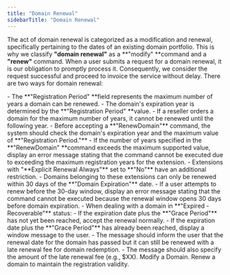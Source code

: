 ```yaml
---
title: "Domain Renewal"
sidebarTitle: "Domain Renewal"
---
```


The act of domain renewal is categorized as a modification and renewal, specifically pertaining to the dates of an existing domain portfolio. This is why we classify **"domain renewal"** as a **"modify" **command and a **"renew"** command. When a user submits a request for a domain renewal, it is our obligation to promptly process it. Consequently, we consider the request successful and proceed to invoice the service without delay. There are two ways for domain renewal:

<Note>
- The **"Registration Period" **field represents the maximum number of years a domain can be renewed.
- The domain's expiration year is determined by the **"Registration Period" **value.  
- If a reseller orders a domain for the maximum number of years, it cannot be renewed until the following year.
- Before accepting a **"RenewDomain"** command, the system should check the domain's expiration year and the maximum value of **"Registration Period."**
- If the number of years specified in the **"RenewDomain" **command exceeds the maximum supported value, display an error message stating that the command cannot be executed due to exceeding the maximum registration years for the extension.
- Extensions with "**Explicit Renewal Always"** set to **"No"** have an additional restriction.  
- Domains belonging to these extensions can only be renewed within 30 days of the **"Domain Expiration"** date.
- If a user attempts to renew before the 30-day window, display an error message stating that the command cannot be executed because the renewal window opens 30 days before domain expiration.
- When dealing with a domain in **"Expired - Recoverable"** status:
- If the expiration date plus the **"Grace Period"** has not yet been reached, accept the renewal normally.
- If the expiration date plus the **"Grace Period"** has already been reached, display a window message to the user.
- The message should inform the user that the renewal date for the domain has passed but it can still be renewed with a late renewal fee for domain redemption.
- The message should also specify the amount of the late renewal fee (e.g., $XX).
</Note>
<CardGroup>
  <Card
    title="Modify a Domain"
    icon="screwdriver-wrench"
    href="/domainportfolio/modify"
  >
    Modify a Domain.
  </Card>
  <Card
    title="Renew a Domain"
    icon="hexagon-plus"
    href="/domainportfolio/renew"
  >
    Renew a domain to maintain the registration validity.
  </Card>
</CardGroup>
